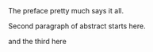 The preface pretty much says it all.  \par

Second paragraph of abstract starts here.\

and the third here



